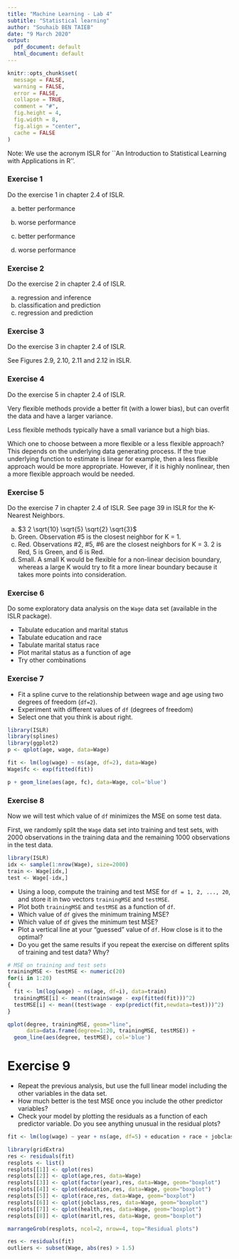 ```yaml
---
title: "Machine Learning - Lab 4"
subtitle: "Statistical learning"
author: "Souhaib BEN TAIEB"
date: "9 March 2020"
output:
  pdf_document: default
  html_document: default
---
```


```r
knitr::opts_chunk$set(
  message = FALSE,
  warning = FALSE,
  error = FALSE, 
  collapse = TRUE,
  comment = "#",
  fig.height = 4,
  fig.width = 8,
  fig.align = "center",
  cache = FALSE
)
```

Note: We use the acronym ISLR for ``An Introduction to Statistical Learning with Applications in R''.

### Exercise 1

Do the exercise 1 in chapter 2.4 of ISLR.

(a) better performance 

(b) worse performance 

(c) better performance

(d) worse performance

### Exercise 2

Do the exercise 2 in chapter 2.4 of ISLR.

(a) regression and inference
(b) classification and prediction
(c) regression and prediction


### Exercise 3

Do the exercise 3 in chapter 2.4 of ISLR.

See Figures 2.9, 2.10, 2.11 and 2.12 in ISLR.

### Exercise 4

Do the exercise 5 in chapter 2.4 of ISLR.

Very flexible methods provide a better fit (with a lower bias), but can overfit the data and have a larger variance.

Less flexible methods typically have a small variance but a high bias.

Which one to choose between a more flexible or a less flexible approach? This depends on the underlying data generating process. If the true underlying function to estimate is linear for example, then a less flexible approach would be more appropriate. However, if it is highly nonlinear, then a more flexible approach would be needed.

### Exercise 5

Do the exercise 7 in chapter 2.4 of ISLR. See page 39 in ISLR for the K-Nearest Neighbors.

(a) $3 2 \sqrt{10} \sqrt{5} \sqrt{2} \sqrt{3}$
(b) Green. Observation #5 is the closest neighbor for K = 1.
(c) Red. Observations #2, #5, #6 are the closest neighbors for K = 3. 2 is Red, 5 is Green, and 6 is Red.
(d) Small. A small K would be flexible for a non-linear decision boundary, whereas a large K would try to fit a more linear boundary because it takes more points into consideration. 

### Exercise 6

Do some exploratory data analysis on the `Wage` data set (available in the ISLR package).

- Tabulate education and marital status
- Tabulate education and race
- Tabulate marital status race
- Plot marital status as a function of age
- Try other combinations

### Exercise 7

- Fit a spline curve to the relationship between wage and age using two degrees of freedom (`df=2`).
- Experiment with different values of `df` (degrees of freedom) 
- Select one that you think is about right.

```r
library(ISLR)
library(splines)
library(ggplot2)
p <- qplot(age, wage, data=Wage)

fit <- lm(log(wage) ~ ns(age, df=2), data=Wage)
Wage$fc <- exp(fitted(fit))

p + geom_line(aes(age, fc), data=Wage, col='blue')
```

### Exercise 8

Now we will test which value of `df` minimizes the MSE on some test data. 

First, we randomly split the `Wage` data set into training and test sets, with 2000 observations in the training data and the remaining 1000 observations in the test data.

```r
library(ISLR)
idx <- sample(1:nrow(Wage), size=2000)
train <- Wage[idx,]
test <- Wage[-idx,]
```

- Using a loop, compute the training and test MSE for `df = 1, 2, ..., 20`, and store it in two vectors `trainingMSE` and `testMSE`.
- Plot both `trainingMSE` and `testMSE` as a function of `df`.
- Which value of `df` gives the minimum training MSE?
- Which value of `df` gives the minimum test MSE?
- Plot a vertical line at your "guessed" value of `df`. How close is it to the optimal?
- Do you get the same results if you repeat the exercise on different splits of training and test data? Why?

```r
# MSE on training and test sets
trainingMSE <- testMSE <- numeric(20)
for(i in 1:20)
{
  fit <- lm(log(wage) ~ ns(age, df=i), data=train)
  trainingMSE[i] <- mean((train$wage - exp(fitted(fit)))^2)
  testMSE[i] <- mean((test$wage - exp(predict(fit,newdata=test)))^2)
}

qplot(degree, trainingMSE, geom="line",
      data=data.frame(degree=1:20, trainingMSE, testMSE)) +
  geom_line(aes(degree, testMSE), col='blue')

```

# Exercise 9
  
- Repeat the previous analysis, but use the full linear model including the other variables in the data set.
- How much better is the test MSE once you include the other predictor variables?
- Check your model by plotting the residuals as a function of each predictor variable. Do you see anything unusual in the residual plots?


```r
fit <- lm(log(wage) ~ year + ns(age, df=5) + education + race + jobclass + health + maritl, data=Wage)
```

```r
library(gridExtra)
res <- residuals(fit)
resplots <- list()
resplots[[1]] <- qplot(res)
resplots[[2]] <- qplot(age,res, data=Wage)
resplots[[3]] <- qplot(factor(year),res, data=Wage, geom="boxplot")
resplots[[4]] <- qplot(education,res, data=Wage, geom="boxplot")
resplots[[5]] <- qplot(race,res, data=Wage, geom="boxplot")
resplots[[6]] <- qplot(jobclass,res, data=Wage, geom="boxplot")
resplots[[7]] <- qplot(health,res, data=Wage, geom="boxplot")
resplots[[8]] <- qplot(maritl,res, data=Wage, geom="boxplot")

marrangeGrob(resplots, ncol=2, nrow=4, top="Residual plots")
```

```r
res <- residuals(fit)
outliers <- subset(Wage, abs(res) > 1.5)
```